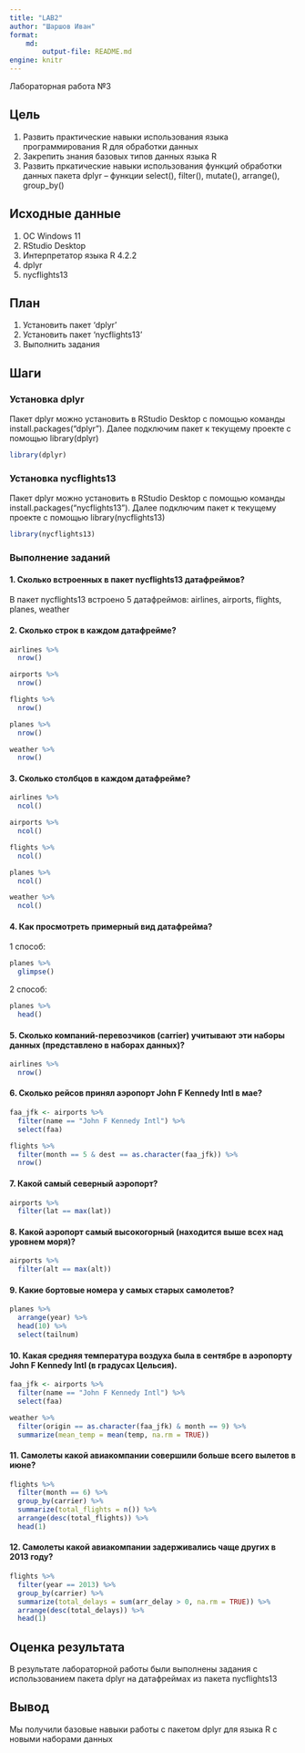 ```yaml
---
title: "LAB2"
author: "Шаршов Иван"
format: 
    md:
        output-file: README.md
engine: knitr
---
```


Лабораторная работа №3

## Цель

1.  Развить практические навыки использования языка программирования R для обработки данных
2.  Закрепить знания базовых типов данных языка R
3.  Развить пркатические навыки использования функций обработки данных пакета dplyr -- функции select(), filter(), mutate(), arrange(), group_by()

## Исходные данные

1.  ОС Windows 11
2.  RStudio Desktop
3.  Интерпретатор языка R 4.2.2
4.  dplyr
5.  nycflights13

## План

1.  Установить пакет 'dplyr'
2.  Установить пакет 'nycflights13'
3.  Выполнить задания

## Шаги

### Установка dplyr

Пакет dplyr можно установить в RStudio Desktop с помощью команды install.packages("dplyr"). Далее подключим пакет к текущему проекте с помощью library(dplyr)
```r
library(dplyr)
```

### Установка nycflights13
Пакет dplyr можно установить в RStudio Desktop с помощью команды install.packages("nycflights13"). Далее подключим пакет к текущему проекте с помощью library(nycflights13)
```r
library(nycflights13)
```

### Выполнение заданий

#### 1. Сколько встроенных в пакет nycflights13 датафреймов?

В пакет nycflights13 встроено 5 датафреймов: airlines, airports, flights, planes, weather

#### 2. Сколько строк в каждом датафрейме?

```r
airlines %>% 
  nrow()

airports %>%
  nrow()

flights %>%
  nrow()

planes %>%
  nrow()

weather %>%
  nrow()
```

#### 3. Сколько столбцов в каждом датафрейме?

```r
airlines %>% 
  ncol()

airports %>%
  ncol()

flights %>%
  ncol()

planes %>%
  ncol()

weather %>%
  ncol()
```

#### 4. Как просмотреть примерный вид датафрейма?

1 способ:

```r
planes %>% 
  glimpse()
```

2 способ:

```r
planes %>%
  head()
```


#### 5. Сколько компаний-перевозчиков (carrier) учитывают эти наборы данных (представлено в наборах данных)?


```r
airlines %>%
  nrow()
```

#### 6. Сколько рейсов принял аэропорт John F Kennedy Intl в мае?

```r
faa_jfk <- airports %>%
  filter(name == "John F Kennedy Intl") %>%
  select(faa)

flights %>%
  filter(month == 5 & dest == as.character(faa_jfk)) %>%
  nrow()
```

#### 7. Какой самый северный аэропорт?

```r
airports %>%
  filter(lat == max(lat))
```

#### 8. Какой аэропорт самый высокогорный (находится выше всех над уровнем моря)?

```r
airports %>%
  filter(alt == max(alt))
```

#### 9.  Какие бортовые номера у самых старых самолетов?

```r
planes %>%
  arrange(year) %>%
  head(10) %>%
  select(tailnum)
```

#### 10. Какая средняя температура воздуха была в сентябре в аэропорту John F Kennedy Intl (в градусах Цельсия).

```r
faa_jfk <- airports %>%
  filter(name == "John F Kennedy Intl") %>%
  select(faa)

weather %>%
  filter(origin == as.character(faa_jfk) & month == 9) %>%
  summarize(mean_temp = mean(temp, na.rm = TRUE))
```

#### 11. Самолеты какой авиакомпании совершили больше всего вылетов в июне?

```r
flights %>%
  filter(month == 6) %>%
  group_by(carrier) %>%
  summarize(total_flights = n()) %>%
  arrange(desc(total_flights)) %>%
  head(1)
```

#### 12. Самолеты какой авиакомпании задерживались чаще других в 2013 году?
```r
flights %>%
  filter(year == 2013) %>%
  group_by(carrier) %>%
  summarize(total_delays = sum(arr_delay > 0, na.rm = TRUE)) %>%
  arrange(desc(total_delays)) %>%
  head(1)
```

## Оценка результата

В результате лабораторной работы были выполнены задания с использованием пакета dplyr на датафреймах из пакета nycflights13

## Вывод

Мы получили базовые навыки работы с пакетом dplyr для языка R с новыми наборами данных